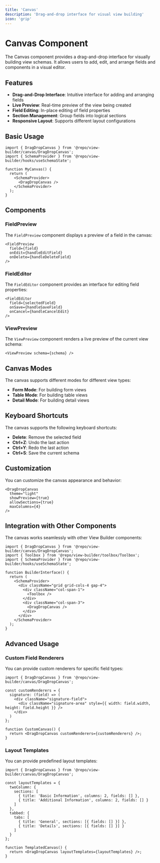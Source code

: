 ```yaml
---
title: 'Canvas'
description: 'Drag-and-drop interface for visual view building'
icon: 'grip'
---
```


# Canvas Component

The Canvas component provides a drag-and-drop interface for visually building view schemas. It allows users to add, edit, and arrange fields and components in a visual editor.

## Features

- **Drag-and-Drop Interface**: Intuitive interface for adding and arranging fields
- **Live Preview**: Real-time preview of the view being created
- **Field Editing**: In-place editing of field properties
- **Section Management**: Group fields into logical sections
- **Responsive Layout**: Supports different layout configurations

## Basic Usage

```tsx
import { DragDropCanvas } from '@repo/view-builder/canvas/DragDropCanvas';
import { SchemaProvider } from '@repo/view-builder/hooks/useSchemaState';

function MyCanvas() {
  return (
    <SchemaProvider>
      <DragDropCanvas />
    </SchemaProvider>
  );
}
```

## Components

### FieldPreview

The `FieldPreview` component displays a preview of a field in the canvas:

```tsx
<FieldPreview 
  field={field}
  onEdit={handleEditField}
  onDelete={handleDeleteField}
/>
```

### FieldEditor

The `FieldEditor` component provides an interface for editing field properties:

```tsx
<FieldEditor
  field={selectedField}
  onSave={handleSaveField}
  onCancel={handleCancelEdit}
/>
```

### ViewPreview

The `ViewPreview` component renders a live preview of the current view schema:

```tsx
<ViewPreview schema={schema} />
```

## Canvas Modes

The canvas supports different modes for different view types:

- **Form Mode**: For building form views
- **Table Mode**: For building table views
- **Detail Mode**: For building detail views

## Keyboard Shortcuts

The canvas supports the following keyboard shortcuts:

- **Delete**: Remove the selected field
- **Ctrl+Z**: Undo the last action
- **Ctrl+Y**: Redo the last action
- **Ctrl+S**: Save the current schema

## Customization

You can customize the canvas appearance and behavior:

```tsx
<DragDropCanvas
  theme="light"
  showPreview={true}
  allowSections={true}
  maxColumns={4}
/>
```

## Integration with Other Components

The canvas works seamlessly with other View Builder components:

```tsx
import { DragDropCanvas } from '@repo/view-builder/canvas/DragDropCanvas';
import { Toolbox } from '@repo/view-builder/toolbox/Toolbox';
import { SchemaProvider } from '@repo/view-builder/hooks/useSchemaState';

function BuilderInterface() {
  return (
    <SchemaProvider>
      <div className="grid grid-cols-4 gap-4">
        <div className="col-span-1">
          <Toolbox />
        </div>
        <div className="col-span-3">
          <DragDropCanvas />
        </div>
      </div>
    </SchemaProvider>
  );
}
```

## Advanced Usage

### Custom Field Renderers

You can provide custom renderers for specific field types:

```tsx
import { DragDropCanvas } from '@repo/view-builder/canvas/DragDropCanvas';

const customRenderers = {
  signature: (field) => (
    <div className="signature-field">
      <div className="signature-area" style={{ width: field.width, height: field.height }} />
    </div>
  )
};

function CustomCanvas() {
  return <DragDropCanvas customRenderers={customRenderers} />;
}
```

### Layout Templates

You can provide predefined layout templates:

```tsx
import { DragDropCanvas } from '@repo/view-builder/canvas/DragDropCanvas';

const layoutTemplates = {
  twoColumn: {
    sections: [
      { title: 'Basic Information', columns: 2, fields: [] },
      { title: 'Additional Information', columns: 2, fields: [] }
    ]
  },
  tabbed: {
    tabs: [
      { title: 'General', sections: [{ fields: [] }] },
      { title: 'Details', sections: [{ fields: [] }] }
    ]
  }
};

function TemplatedCanvas() {
  return <DragDropCanvas layoutTemplates={layoutTemplates} />;
}
```

